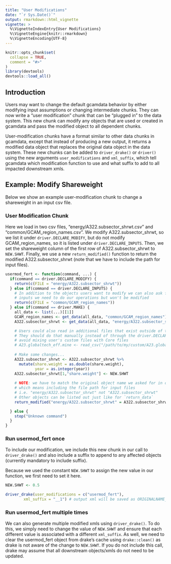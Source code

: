 ```yaml
---
title: "User Modifications"
date: "`r Sys.Date()`"
output: rmarkdown::html_vignette
vignette: >
  %\VignetteIndexEntry{User Modifications}
  %\VignetteEngine{knitr::rmarkdown}
  %\VignetteEncoding{UTF-8}
---
```


```r
knitr::opts_chunk$set(
  collapse = TRUE,
  comment = "#>"
)
library(devtools)
devtools::load_all()
```

## Introduction
Users may want to change the default gcamdata behavior by either modifying input assumptions or changing intermediate chunks. They can now write a "user modification" chunk that can be "plugged in" to the data system. This new chunk can modify any objects that are used or created in gcamdata and pass the modified object to all dependent chunks.

User-modification chunks have a format similar to other data chunks in gcamdata, except that instead of producing a new output, it returns a modified data object that replaces the original data object in the data system. These new chunks can be added to `driver_drake()` or `driver()` using the new arguments `user_modifications` and `xml_suffix`, which tell gcamdata which modification function to use and what suffix to add to all impacted downstream xmls. 

## Example: Modify Shareweight
Below we show an example user-modification chunk to change a shareweight in an input csv file.

### User Modification Chunk
Here we load in two csv files, "energy/A322.subsector_shrwt.csv" and "common/GCAM_region_names.csv". We modify A322.subsector_shrwt, so we list it under `driver.DECLARE_MODIFY`, but do not modify GCAM_region_names, so it is listed under `driver.DECLARE_INPUTS`. Then, we set the shareweight column of the first row of A322.subsector_shrwt to `NEW.SHWT`. Finally, we use a new `return_modified()` function to return the modified A322.subsector_shrwt (note that we have to include the path for input files).


``` r
usermod_fert <- function(command, ...) {
  if(command == driver.DECLARE_MODIFY) {
    return(c(FILE = "energy/A322.subsector_shrwt"))
  } else if(command == driver.DECLARE_INPUTS) {
    # In addition to the objects users want to modify we can also ask for any other
    # inputs we need to do our operations but won't be modified
    return(c(FILE = "common/GCAM_region_names"))
  } else if(command == driver.MAKE) {
    all_data <- list(...)[[1]]
    GCAM_region_names <- get_data(all_data, "common/GCAM_region_names")
    A322.subsector_shrwt <- get_data(all_data, "energy/A322.subsector_shrwt")

    # Users could also read in additional files that exist outside of the data system
    # They should do that manually instead of through the driver.DECLARE_INPUTS so as to
    # avoid mixing user's custom files with Core files
    # A23.globaltech_eff.mine <- read_csv("/path/to/my/custom/A23.globaltech_eff_with_random_changes.csv")
    
    # Make some changes...
    A322.subsector_shrwt <- A322.subsector_shrwt %>%
      mutate(share.weight = as.double(share.weight),
             year = as.integer(year))
    A322.subsector_shrwt[1,"share.weight"] <- NEW.SHWT
    
    # NOTE: we have to match the original object name we asked for in driver.DECLARE_MODIFY, 
    # which means including the file path for input files
    # i.e. "energy/A322.subsector_shrwt" not "A322.subsector_shrwt"  
    # Other objects can be listed out just like for `return_data`
    return_modified("energy/A322.subsector_shrwt" = A322.subsector_shrwt)

  } else {
    stop("Unknown command")
  }
}
```

### Run usermod_fert once
To include our modification, we include this new chunk in our call to `driver_drake()` and also include a suffix to append to any affected objects (currently mandatory to include suffix).

Because we used the constant `NEW.SHWT` to assign the new value in our function, we first need to set it here.
``` r
NEW.SHWT <- 0.5

driver_drake(user_modifications = c("usermod_fert"),
        xml_suffix = "__1") # output xml will be saved as ORIGINALNAME_001.xml
```


### Run usermod_fert multiple times
We can also generate multiple modified xmls using `driver_drake()`. To do this, we simply need to change the value of `NEW.SHWT` and ensure that each different value is associated with a different `xml_suffix`. As well, we need to clear the usermod_fert object from drake's cache using `drake::clean()` as drake is not aware of the change to `NEW.SHWT`. If you do not include this call, drake may assume that all downstream objects/xmls do not need to be updated.


